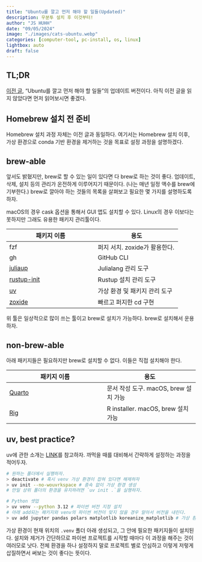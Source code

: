 ```yaml
---
title: "Ubuntu를 깔고 먼저 해야 할 일들(Updated)" 
description: 우분투 설치 후 이것부터!   
author: "JS HUHH"
date: "09/05/2024"
image: "./images/cats-ubuntu.webp"
categories: [computer-tool, pc-install, os, linux]
lightbox: auto
draft: false
---
```


## TL;DR

[이전 글](https://blog.lostineconomics.com/posts/computer-tool/2023-11-03-first-thing-ubuntu.html), "Ubuntu를 깔고 먼저 해야 할 일들"의 업데이트 버전이다. 아직 이전 글을 읽지 않았다면 먼저 읽어보시면 좋겠다.

## Homebrew 설치 전 준비

Homebrew 설치 과정 자체는 이전 글과 동일하다. 여기서는 Homebrew 설치 이후, 가상 환경으로 conda 기반 환경을 제거하는 것을 목표로 설정 과정을 설명하겠다.

## brew-able

앞서도 밝혔지만, brew로 할 수 있는 일이 있다면 다 brew로 하는 것이 좋다. 업데이트, 삭제, 설치 등의 관리가 온전하게 이루어지기 때문이다. (나는 매년 일정 액수를 brew에 기부한다.) brew로 깔아야 하는 것들의 목록을 살펴보고 필요한 몇 가지를 설명하도록 하자. 

:::{.column-margin}
macOS의 경우 cask 옵션을 통해서 GUI 앱도 설치할 수 있다. Linux의 경우 이보다는 못하지만 그래도 유용한 패키지 관리툴이다. 
:::

| 패키지 이름 | 용도 |
|--------------|-------------|
| fzf     | 퍼지 서치. zoxide가 활용한다. |
| gh     | GitHub CLI |
| [juliaup](https://github.com/JuliaLang/juliaup)  | Julialang 관리 도구 |
| [rustup-init](https://rust-lang.github.io/rustup/installation/other.html#homebrew)  | Rustup 설치 관리 도구 |
| [uv](https://github.com/astral-sh/uv)  | 가상 환경 및 패키지 관리 도구 |
| [zoxide](https://github.com/ajeetdsouza/zoxide) | 빠르고 퍼지한 cd 구현 |

위 툴은 일상적으로 많이 쓰는 툴이고 brew로 설치가 가능하다. brew로 설치해서 운용하자. 

## non-brew-able

아래 패키지들은 필요하지만 brew로 설치할 수 없다. 이들은 직접 설치해야 한다.

| 패키지 이름 | 용도 |
|--------------|-------------|
| [Quarto](https://docs.posit.co/resources/install-quarto.html) | 문서 작성 도구. macOS, brew 설치 가능 |
| [Rig](https://github.com/r-lib/rig?tab=readme-ov-file#id-macos-installer)  | R installer. macOS, brew 설치 가능 |

## uv, best practice? 

uv에 관한 소개는 [LINK](https://blog.lostineconomics.com/posts/computer-tool/2024-09-02-uv-ultimate-virtual-env.html)를 참고하자. 까먹을 때를 대비해서 간략하게 설정하는 과정을 적어두자. 

```zsh
# 원하는 폴더에서 실행하자. 
> deactivate # 혹시 venv 가상 환경이 잡혀 있다면 해제하자
> uv init --no-wouvrkspace # 종속 없이 가상 환경 생성
# 만일 상위 폴더의 환경을 유지하려면 `uv init .`을 실행하자.

# Python 셋업
> uv venv --python 3.12 # 파이썬 버전 지정 설치 
# 아래 add되는 패키지와 venv의 파이썬 버전이 맞지 않을 경우 알아서 버전을 내린다. 
> uv add jupyter pandas polars matplotlib koreanize_matplotlib # 가상 환경 의존성 추가 
```

가상 환경이 현재 위치의 `.venv` 폴더 아래 생성되고, 그 안에 필요한 패키지들이 설치된다. 설치와 제거가 간단하므로 파이썬 프로젝트를 시작할 때마다 이 과정을 해주는 것이 여러모로 낫다. 전체 환경을 하나 설정하지 말로 프로젝트 별로 안심하고 이렇게 저렇게 삽질하면서 써보는 것이 좋다는 뜻이다.  